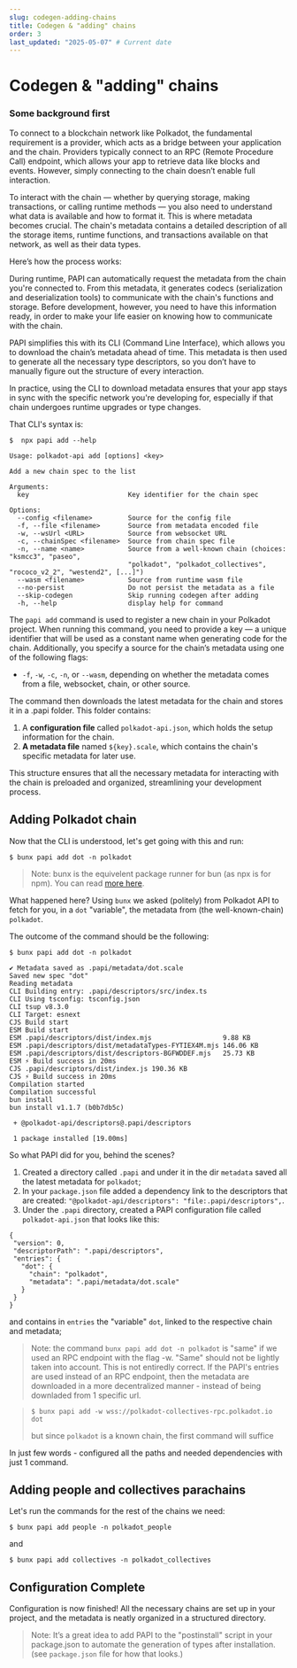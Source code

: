 ```yaml
---
slug: codegen-adding-chains
title: Codegen & "adding" chains
order: 3
last_updated: "2025-05-07" # Current date
---
```


# Codegen & "adding" chains

### Some background first

To connect to a blockchain network like Polkadot, the fundamental requirement is a provider, which acts as a bridge between your application and the chain. Providers typically connect to an RPC (Remote Procedure Call) endpoint, which allows your app to retrieve data like blocks and events. However, simply connecting to the chain doesn’t enable full interaction.

To interact with the chain — whether by querying storage, making transactions, or calling runtime methods — you also need to understand what data is available and how to format it. This is where metadata becomes crucial. The chain's metadata contains a detailed description of all the storage items, runtime functions, and transactions available on that network, as well as their data types.

Here’s how the process works:

During runtime, PAPI can automatically request the metadata from the chain you're connected to. From this metadata, it generates codecs (serialization and deserialization tools) to communicate with the chain's functions and storage. Before development, however, you need to have this information ready, in order to make your life easier on knowing how to communicate with the chain.

PAPI simplifies this with its CLI (Command Line Interface), which allows you to download the chain’s metadata ahead of time. This metadata is then used to generate all the necessary type descriptors, so you don’t have to manually figure out the structure of every interaction.

In practice, using the CLI to download metadata ensures that your app stays in sync with the specific network you're developing for, especially if that chain undergoes runtime upgrades or type changes​.

That CLI's syntax is:

```shell
$  npx papi add --help

Usage: polkadot-api add [options] <key>

Add a new chain spec to the list

Arguments:
  key                         Key identifier for the chain spec

Options:
  --config <filename>         Source for the config file
  -f, --file <filename>       Source from metadata encoded file
  -w, --wsUrl <URL>           Source from websocket URL
  -c, --chainSpec <filename>  Source from chain spec file
  -n, --name <name>           Source from a well-known chain (choices: "ksmcc3", "paseo",
                              "polkadot", "polkadot_collectives", "rococo_v2_2", "westend2", [...]")
  --wasm <filename>           Source from runtime wasm file
  --no-persist                Do not persist the metadata as a file
  --skip-codegen              Skip running codegen after adding
  -h, --help                  display help for command
```

The `papi add` command is used to register a new chain in your Polkadot project. When running this command, you need to provide a key — a unique identifier that will be used as a constant name when generating code for the chain. Additionally, you specify a source for the chain’s metadata using one of the following flags:

- `-f`, `-w`, `-c`, `-n`, or `--wasm`, depending on whether the metadata comes from a file, websocket, chain, or other source.

The command then downloads the latest metadata for the chain and stores it in a .papi folder. This folder contains:

1. A **configuration file** called `polkadot-api.json`, which holds the setup information for the chain.
2. **A metadata file** named `${key}.scale`, which contains the chain's specific metadata for later use.

This structure ensures that all the necessary metadata for interacting with the chain is preloaded and organized, streamlining your development process.

## Adding Polkadot chain

Now that the CLI is understood, let's get going with this and run:

```shell
$ bunx papi add dot -n polkadot
```

> Note: bunx is the equivelent package runner for bun (as npx is for npm).
> You can read [more here](https://bun.sh/docs/cli/bunx).

What happened here?
Using `bunx` we asked (politely) from Polkadot API to fetch for you, in a `dot` "variable", the metadata from (the well-known-chain) `polkadot`.

The outcome of the command should be the following:

```shell
$ bunx papi add dot -n polkadot

✔ Metadata saved as .papi/metadata/dot.scale
Saved new spec "dot"
Reading metadata
CLI Building entry: .papi/descriptors/src/index.ts
CLI Using tsconfig: tsconfig.json
CLI tsup v8.3.0
CLI Target: esnext
CJS Build start
ESM Build start
ESM .papi/descriptors/dist/index.mjs                  9.88 KB
ESM .papi/descriptors/dist/metadataTypes-FYTIEX4M.mjs 146.06 KB
ESM .papi/descriptors/dist/descriptors-BGFWDDEF.mjs   25.73 KB
ESM ⚡️ Build success in 20ms
CJS .papi/descriptors/dist/index.js 190.36 KB
CJS ⚡️ Build success in 20ms
Compilation started
Compilation successful
bun install
bun install v1.1.7 (b0b7db5c)

 + @polkadot-api/descriptors@.papi/descriptors

 1 package installed [19.00ms]
```

So what PAPI did for you, behind the scenes?

1.  Created a directory called `.papi` and under it in the dir `metadata` saved all the latest metadata for `polkadot`;
2.  In your `package.json` file added a dependency link to the descriptors that are created: `"@polkadot-api/descriptors": "file:.papi/descriptors",`.
3.  Under the `.papi` directory, created a PAPI configuration file called `polkadot-api.json` that looks like this:

```
{
 "version": 0,
 "descriptorPath": ".papi/descriptors",
 "entries": {
   "dot": {
     "chain": "polkadot",
     "metadata": ".papi/metadata/dot.scale"
   }
 }
}
```

and contains in `entries` the "variable" `dot`, linked to the respective chain and metadata;

> Note: the command `bunx papi add dot -n polkadot` is "same" if we used an RPC endpoint with the flag -w. "Same" should not be lightly taken into account. This is not entiredly correct. If the PAPI's entries are used instead of an RPC endpoint, then the metadata are downloaded in a more decentralized manner - instead of being downladed from 1 specific url.

> `$ bunx papi add -w wss://polkadot-collectives-rpc.polkadot.io dot`
>
> but since `polkadot` is a known chain, the first command will suffice

In just few words - configured all the paths and needed dependencies with just 1 command.

## Adding people and collectives parachains

Let's run the commands for the rest of the chains we need:

```shell
$ bunx papi add people -n polkadot_people
```

and

```shell
$ bunx papi add collectives -n polkadot_collectives
```

## Configuration Complete

Configuration is now finished! All the necessary chains are set up in your project, and the metadata is neatly organized in a structured directory.

> Note: It’s a great idea to add PAPI to the "postinstall" script in your package.json to automate the generation of types after installation. (see `package.json` file for how that looks.)
